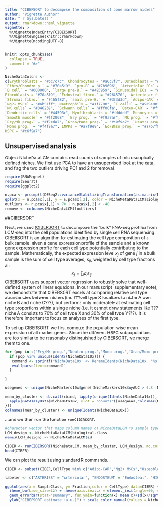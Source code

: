 ---
title: "CIBERSORT to decompose the composition of bone marrow niches"
author: "Vignette Author"
date: "`r Sys.Date()`"
output: rmarkdown::html_vignette
vignette: >
  %\VignetteIndexEntry{CIBERSORT}
  %\VignetteEngine{knitr::rmarkdown}
  %\VignetteEncoding{UTF-8}
---

```{r setup, include = FALSE}
knitr::opts_chunk$set(
  collapse = TRUE,
  comment = "#>"
)
```

```{r, echo = F}
NicheDataColors <-
c(Erythroblasts = "#bc7c7c", Chondrocytes = "#a6c7f7", Osteoblasts = "#0061ff", 
`Fibro/Chondro p.` = "#70a5f9", `pro-B` = "#7b9696", `Arteriolar ECs` = "#b5a800", 
`B cell` = "#000000", `large pre-B.` = "#495959", `Sinusoidal ECs` = "#ffee00", 
Fibroblasts = "#70a5f9", `Endosteal fibro.` = "#264570", `Arteriolar fibro.` = "#567fba", 
`Stromal fibro.` = "#465f82", `small pre-B.` = "#323d3d", `Adipo-CAR` = "#ffb556", 
`Ng2+ MSCs` = "#ab51ff", Neutrophils = "#1f7700", `T cells` = "#915400", 
`NK cells` = "#846232", `Schwann cells` = "#ff00fa", `Osteo-CAR` = "#ff0000", 
`Dendritic cells` = "#44593c", Myofibroblasts = "#dddddd", Monocytes = "#8fff68", 
`Smooth muscle` = "#ff2068", `Ery prog.` = "#f9a7a7", `Mk prog.` = "#f9e0a7", 
`Ery/Mk prog.` = "#f9cda7", `Gran/Mono prog.` = "#e0f9a7", `Neutro prog.` = "#c6f9a7", 
`Mono prog.` = "#f4f9a7", LMPPs = "#a7f9e9", `Eo/Baso prog.` = "#a7b7f9", 
HSPC = "#c6f9a7")
```


## Unsupervised analysis

Object NicheDataLCM contains read counts of samples of microscopically defined niches. We first use PCA to have an unsupervised look at the data, and flag the two outliers driving PC1 and 2 for removal.

```{r, echo =T, warning=F, message=F, fig.width=6,fig.height=4}
require(RNAMagnet)
require(Seurat)
require(ggplot2)

n.pca <- prcomp(t(DESeq2::varianceStabilizingTransformation(as.matrix(NicheDataLCM)) ))
qplot(x = n.pca$x[,1], y = n.pca$x[,2], color = NicheMetaDataLCM$biological.class) + scale_color_discrete(name="Sample type") + xlab("PC1") + ylab("PC2")
outliers <- n.pca$x[,1] > 70 | n.pca$x[,2] < -40
remove <- colnames(NicheDataLCM)[outliers]

```


##CIBERSORT

Next, we used [!CIBERSORT](https://www.nature.com/articles/nmeth.3337) to decompose the "bulk" RNA-seq profiles from LCM-seq into the cell populations identified by single cell RNA sequencing. CIBERSORT is an algorithm for estimating the cell type composition of a bulk sample, given a gene expression profile of the sample and a known gene expression profile for each cell type potentially contributing to the sample. Mathematically, the expected expression level $x_j$ of gene $j$ in a bulk sample is the sum of cell type averages, $s_{ij}$, weighted by cell type fractions ai:
$$ x_j=\sum_i{a_i s_{ij}} $$
CIBERSORT uses support vector regression to robustly solve that well-defined system of linear equations. In our manuscript (supplementary note), we demonstrate that CIBERSORT excels at comparing relative cell type abundancies between niches (i.e. ???cell type X localizes to niche A over niche B and niche C???), but performs only moderately at estimating cell type proportions within a single niche (i.e. it cannot draw statements like ???niche A consists to 70% of cell type X and 30% of cell type Y???). It is therefore important to focus on analyses of the first type.

To set up CIBERSORT, we first comoute the population-wise mean expression of all marker genes. Since the different HSPC subpopulations are too similar to be reasonably distinguished by CIBERSORT, we merge them to one.

```{r, echo =T, warning=F, message=F, fig.width=4.5,fig.height=3.8}
for (pop in c("Ery/Mk prog.","Neutro prog.","Mono prog.","Gran/Mono prog.","LMPPs","Mk prog.","Eo/Baso prog.","Ery prog.")) {
  if (pop %in% unique(Idents(NicheData10x))) {
   command <- sprintf("NicheData10x  <- RenameIdents(NicheData10x, '%s' = 'HSPC')", pop)
   eval(parse(text=command))  
  }
   
}

usegenes <- unique(NicheMarkers10x$gene[(NicheMarkers10x$myAUC > 0.8 |NicheMarkers10x$myAUC < 0.2) ])

mean_by_cluster <- do.call(cbind, lapply(unique(Idents(NicheData10x)), function(x) {
  apply(GetAssayData(NicheData10x, slot = "counts")[usegenes,colnames(NicheData10x)][,Idents(NicheData10x) == x], 1,mean )
}))
colnames(mean_by_cluster) <- unique(Idents(NicheData10x))
```

...and we then run the function `runCIBERSORT`.

```{r, echo =T, warning=F, message=F, fig.width=4.5,fig.height=3.8}
#character vector that maps column names of NicheDataLCM to sample type
LCM_design <- NicheMetaDataLCM$biological.class
names(LCM_design) <- NicheMetaDataLCM$id

CIBER <- runCIBERSORT(NicheDataLCM, mean_by_cluster, LCM_design, mc.cores=1)
head(CIBER)
```

We can plot the result using standard R commands.

```{r, echo =T, warning=F, message=F, fig.width=8,fig.height=6}

CIBER <- subset(CIBER,CellType %in% c("Adipo-CAR","Ng2+ MSCs","Osteoblasts", "Arteriolar fibro.", "Sinusoidal ECs", "Osteo-CAR","Chondrocytes","Endosteal fibro.", "Fibro/Chondro p.", "Stromal fibro.", "Arteriolar ECs", "Smooth muscle") &  !SampleID %in% remove)

labeler <- c("ARTERIES" = "Arteriolar", "ENDOSTEUM" = "Endosteal", "HIGH SINUSOIDS" = "Sinusoidal", "LOW SINUSOIDS" = "Non-vascular", "SUB-ENDOSTEUM" = "Sub-Endosteal", "Other" = "darkgrey")

ggplot(aes(x = SampleClass, y= Fraction,color = CellType),data=CIBER) + geom_point(stat="summary", fun.y=mean) + facet_wrap(~ CellType, scales="free_y") + 
  theme_bw(base_size=12) + theme(axis.text.x = element_text(angle=90, color="black"),axis.text.y = element_blank(), panel.grid = element_blank()) + 
  geom_errorbar(stat="summary", fun.ymin=function(x) mean(x)+sd(x)/sqrt(length(x)),fun.ymax=function(x) mean(x)-sd(x)/sqrt(length(x)), width=0.2) + 
  ylab("CIBERSORT estimate (a.u.)") + scale_color_manual(values = NicheDataColors, guide=F) + xlab("Niche") + scale_x_discrete(labels = labeler)


```
